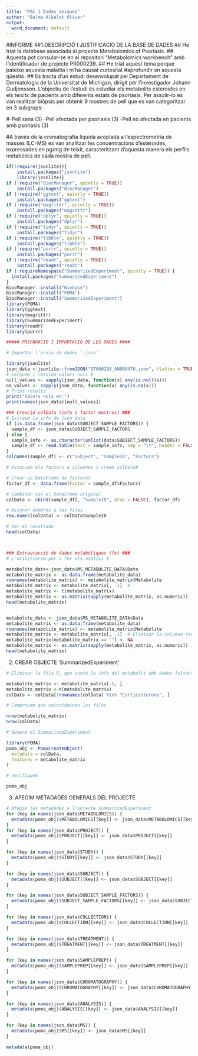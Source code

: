 ```yaml
---
title: "PAC 1 Dades omiques"
author: "Balma Albalat Oliver"
output:
  word_document: default
---
```


#INFORME
##1.DESCRIPCIÓ I JUSTIFICACIO DE LA BASE DE DADES
## He triat la database associada al projecte Metabolomics of Psoriasis.
## Aquesta pot consular-se en el repositori "Metabolomics workbench" amb l'identificador de projecte PR000239.
## He triat aquest tema perquè pateixo aquesta malaltia i m'ha causat curiositat #aprofundir en aquesta qüestió.
## Es tracta d'un estudi desenvolupat pel Departament de Dermatologia de la Universitat de Michigan, dirigit per l'investigador Johann Gudjonsson. L'objectiu de l'estudi és estudiar els metabolits esteroides en els teixits de pacients amb diferents estats de psoriasis. Per assolir-lo es van realitzar biòpsis per obtenir 9 mostres de pell que es van categoritzar en 3 subgrups:

#-Pell sana (3) -Pell afectada per psoriasis (3) -Pell no afectada en pacients amb psoriasis (3)

#A través de la cromatografía líquida acoplada a l'espectrometria de masses (LC-MS) es van analitzar les concentracions d'esteroides, expressades en pg/mg de teixit, caracteritzant d'aquesta manera els perfils metabòlics de cada mostra de pell.

```r
if(!require(jsonlite)){
    install.packages("jsonlite")
    library(jsonlite)}
if (!require("BiocManager", quietly = TRUE))
    install.packages("BiocManager")
if (!require("ggtext", quietly = TRUE))
    install.packages("ggtext")
if (!require("magrittr", quietly = TRUE))
    install.packages("magrittr")
if (!require("dplyr", quietly = TRUE))
    install.packages("dplyr")
if (!require("tidyr", quietly = TRUE))
    install.packages("tidyr")
if (!require("tibble", quietly = TRUE))
    install.packages("tibble")
if (!require("purrr", quietly = TRUE))
    install.packages("purrr")
if (!require("readr", quietly = TRUE))
    install.packages("readr")
if (!requireNamespace("SummarizedExperiment", quietly = TRUE)) {
  install.packages("SummarizedExperiment")
}
BiocManager::install("Biobase")
BiocManager::install("POMA")
BiocManager::install("SummarizedExperiment")
library(POMA)
library(ggtext)
library(magrittr)
library(SummarizedExperiment)
library(readr)
library(purrr)
```

```r

##### PREPARACIÓ I IMPORTACIÓ DE LES DADES ####

# Importar l'arxiu de dades '.json'

library(jsonlite)
json_data <-jsonlite::fromJSON("ST000298_AN000476.json", flatten = TRUE)
# Cerquem i resolem valors nuls #
null_values <- sapply(json_data, function(x) any(is.null(x)))
na_values <- sapply(json_data, function(x) any(is.na(x)))
# Print results
print("Valors nuls en:")
print(names(json_data)[null_values])

### Creació colData (info i factor mostres) ###
# Extraem la info de json_data
if (is.data.frame(json_data$SUBJECT_SAMPLE_FACTORS)) {
  sample_df <- json_data$SUBJECT_SAMPLE_FACTORS
} else {
  sample_info <- as.character(unlist(data$SUBJECT_SAMPLE_FACTORS))
  sample_df <- read.table(text = sample_info, sep = "\t", header = FALSE, stringsAsFactors = FALSE)
}
colnames(sample_df) <- c("Subject", "SampleID", "Factors")

# Associem els factors a columnes i creem colData#

# Crear un DataFrame de factores
factor_df <- data.frame(Factor = sample_df$Factors)

# Combinar con el DataFrame original
colData <- cbind(sample_df[, "SampleID", drop = FALSE], factor_df)

# Asignar nombres a las filas
row.names(colData) <- colData$SampleID

# Ver el resultado
head(colData)



### Extreuracció de dades metabòliques (fe) ###
# L'utilitzarem per a fer els anàlisi #

metabolite_data<-json_data$MS_METABOLITE_DATA$Data
metabolite_matrix <- as.data.frame(metabolite_data)
rownames(metabolite_matrix) <- metabolite_matrix$Metabolite
metabolite_matrix <- metabolite_matrix[, -1]  # 
metabolite_matrix <- t(metabolite_matrix)
metabolite_matrix <- as.matrix(sapply(metabolite_matrix, as.numeric))
head(metabolite_matrix)


metabolite_data <- json_data$MS_METABOLITE_DATA$Data
metabolite_matrix <- as.data.frame(metabolite_data)
rownames(metabolite_matrix) <- metabolite_matrix$Metabolite
metabolite_matrix <- metabolite_matrix[, -1]  # Eliminar la columna redundant
metabolite_matrix[metabolite_matrix == ""] <- NA
metabolite_matrix <- as.matrix(sapply(metabolite_matrix, as.numeric))
head(metabolite_matrix)
```

2.  CREAR OBJECTE 'SummarizedExperiment'
```r


# Eliminar la fila 5, que conté la info del metabolit amb dades faltants

metabolite_matrix <- metabolite_matrix[-5, ]
metabolite_matrix <-t(metabolite_matrix)
colData <- colData[!rownames(colData) %in% "Corticosterone", ]

# Comprovem que coincideixen les files

nrow(metabolite_matrix)
nrow(colData)

# Generm el SummarizedExperiment 

library(POMA)
poma_obj <- PomaCreateObject(
  metadata = colData,   
  features = metabolite_matrix 
)

# Verifiquem

poma_obj

```

3. AFEGIM METADADES GENERALS DEL PROJECTE

```r
# Afegim les metadades a l'objecte SummarizedExperiment
for (key in names(json_data$METABOLOMICS)) {
  metadata(poma_obj)$METABOLOMICS[[key]] <- json_data$METABOLOMICS[[key]]
}
for (key in names(json_data$PROJECT)) {
  metadata(poma_obj)$PROJECT[[key]] <- json_data$PROJECT[[key]]
}

for (key in names(json_data$STUDY)) {
  metadata(poma_obj)$STUDY[[key]] <- json_data$STUDY[[key]]
}

for (key in names(json_data$SUBJECT)) {
  metadata(poma_obj)$SUBJECT[[key]] <- json_data$SUBJECT[[key]]
}

for (key in names(json_data$SUBJECT_SAMPLE_FACTORS)) {
  metadata(poma_obj)$SUBJECT_SAMPLE_FACTORS[[key]] <- json_data$SUBJECT_SAMPLE_FACTORS[[key]]
}

for (key in names(json_data$COLLECTION)) {
  metadata(poma_obj)$COLLECTION[[key]] <- json_data$COLLECTION[[key]]
}

for (key in names(json_data$TREATMENT)) {
  metadata(poma_obj)$TREATMENT[[key]] <- json_data$TREATMENT[[key]]
}

for (key in names(json_data$SAMPLEPREP)) {
  metadata(poma_obj)$SAMPLEPREP[[key]] <- json_data$SAMPLEPREP[[key]]
}

for (key in names(json_data$CHROMATOGRAPHY)) {
  metadata(poma_obj)$CHROMATOGRAPHY[[key]] <- json_data$CHROMATOGRAPHY[[key]]
}

for (key in names(json_data$ANALYSIS)) {
  metadata(poma_obj)$ANALYSIS[[key]] <- json_data$ANALYSIS[[key]]
}

for (key in names(json_data$MS)) {
  metadata(poma_obj)$MS[[key]] <- json_data$MS[[key]]
}

metadata(poma_obj)

```

